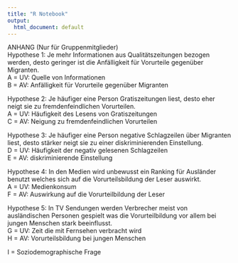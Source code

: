 ```yaml
---
title: "R Notebook"
output:
  html_document: default
---
```


ANHANG (Nur für Gruppenmitglieder)  
Hypothese 1: Je mehr Informationen aus Qualitätszeitungen bezogen werden, desto geringer ist die Anfälligkeit für Vorurteile gegenüber Migranten.  
A = UV: Quelle von Informationen  
B = AV: Anfälligkeit für Vorurteile gegenüber Migranten  
  
Hypothese 2: Je häufiger eine Person Gratiszeitungen liest, desto eher neigt sie zu fremdenfeindlichen Vorurteilen.  
A = UV: Häufigkeit des Lesens von Gratiszeitungen  
C = AV: Neigung zu fremdenfeindlichen Vorurteilen  
  
Hypothese 3: Je häufiger eine Person negative Schlagzeilen über Migranten liest, desto stärker neigt sie zu einer diskriminierenden Einstellung.  
D = UV: Häufigkeit der negativ gelesenen Schlagzeilen  
E = AV: diskriminierende Einstellung  
  
Hypothese 4: In den Medien wird unbewusst ein Ranking für Ausländer benutzt welches sich auf die Vorurteilsbildung der Leser auswirkt.  
A = UV: Medienkonsum  
F = AV: Auswirkung auf die Vorurteilbildung der Leser  
  
Hypothese 5: In TV Sendungen werden Verbrecher meist von ausländischen Personen gespielt was die Vorurteilbildung vor allem bei jungen Menschen stark beeinflusst.  
G = UV: Zeit die mit Fernsehen verbracht wird  
H = AV: Vorurteilsbildung bei jungen Menschen  
  
I = Soziodemographische Frage  